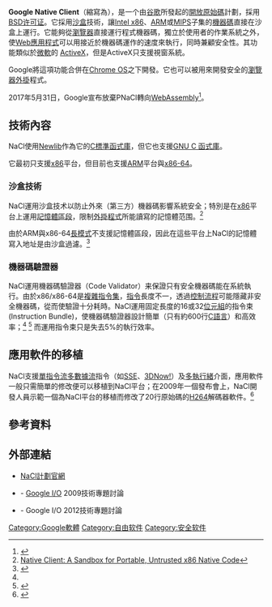 {{noteTA|G1=IT}}
{{Infobox software
| name                   = Google Native Client
| logo                   = Google Chrome icon (2011).svg
| screenshot             =<!-- Deleted image removed:  [[Image:Native-client-python-repl.png|200px]] -->
| caption                = A [[Python|Python]] [[read-eval-print_loop|REPL]] running under Native Client inside a web browser.
| latest release version = SDK: [http://developer.chrome.com/native-client/sdk/release-notes Pepper 45] <small>({{start date and age|df=yes|2015|07|10}})</small>, Client: {{Latest stable software release/Google Chrome}}
| latest release date    =
| latest preview version = [http://code.google.com/chrome/nativeclient/docs/releasenotes.html 0.5]
| latest preview date    = {{start date and age|2011|07|28}}
| developer              = [[Google|Google]]，以及其他開發者
| programming language   = [[C語言|C語言]]、[[C++|C++]]
| operating system       = [[Cross-platform|Cross-platform]]: [[Microsoft_Windows|Microsoft Windows]], [[Linux|Linux]], [[Mac_OS|Mac OS]], [[Google_Chrome_OS|Chrome OS]]
| status                 = 產品 (NaCl, PNaCl<ref>{{Cite web |url=http://src.chromium.org/viewvc/chrome?view=revision&revision=213999 |title=Chrome Revision 213999 |access-date=2015-01-07 |archive-date=2021-03-08 |archive-url=https://web.archive.org/web/20210308120902/https://src.chromium.org/viewvc/chrome?view=revision&revision=213999 }}</ref>)
| genre                  = 利用[[沙盒_(計算機安全)|沙盒]]技術，讓[[機器碼|機器碼]]在[[瀏覽器|瀏覽器]]上運行
| license                = [[BSD_licenses|New BSD license]]
| website                = {{URL|code.google.com/p/nativeclient}}
}}
{{Portal|Free software}}
'''Google Native Client'''（縮寫為'''{{lang|en|NaCl}}'''），是一个由[[谷歌|谷歌]]所發起的[[開放原始碼|開放原始碼]]計劃，採用[[BSD许可证|BSD许可证]]。它採用[[沙盒_(計算機安全)|沙盒]]技術，讓[[Intel_x86|Intel x86]]、[[ARM|ARM]]或[[MIPS|MIPS]]子集的[[機器碼|機器碼]]直接在沙盒上運行。它能夠從[[瀏覽器|瀏覽器]]直接運行程式機器碼，獨立於使用者的作業系統之外，使[[Web應用程式|Web應用程式]]可以用接近於機器碼運作的速度來執行，同時兼顧安全性。其功能類似於[[微軟|微軟]]的 [[ActiveX|ActiveX]]，但是ActiveX只支援視窗系統。

Google將這項功能合併在[[Chrome_OS|Chrome OS]]之下開發。它也可以被用來開發安全的[[瀏覽器|瀏覽器]][[外掛|外掛]]程式。

2017年5月31日，Google宣布放棄PNaCl轉向[[WebAssembly|WebAssembly]]<ref>{{Cite news|url=https://blog.chromium.org/2017/05/goodbye-pnacl-hello-webassembly.html|title=Goodbye PNaCl, Hello WebAssembly!|work=Chromium Blog|access-date=2017-05-31|language=en-US|archive-date=2017-05-30|archive-url=https://web.archive.org/web/20170530233036/https://blog.chromium.org/2017/05/goodbye-pnacl-hello-webassembly.html|dead-url=no}}</ref>。

==技術內容==
NaCl使用[[Newlib|Newlib]]作為它的[[C標準函式庫|C標準函式庫]]，但它也支援[[GNU_C_函式庫|GNU C 函式庫]]。

它最初只支援[[x86|x86]]平台，但目前也支援[[ARM|ARM]]平台與[[x86-64|x86-64]]。

===沙盒技術===
NaCl運用沙盒技术以防止外來（第三方）機器碼影響系統安全；特別是在[[x86|x86]]平台上運用[[記憶體區段|記憶體區段]]，限制[[外掛程式|外掛程式]]所能讀寫的記憶體范围。<ref name="Sandboxx86">[http://research.google.com/pubs/archive/34913.pdf Native Client: A Sandbox for Portable, Untrusted x86 Native Code]</ref>

由於ARM與x86-64[[長模式|長模式]]不支援記憶體區段，因此在這些平台上NaCl的記憶體寫入地址是由沙盒過濾。<ref>{{Cite web |url=http://nativeclient.googlecode.com/svn/data/site/NaCl_SFI.pdf |title=Adapting Software Fault Isolation to Contemporary CPU Architectures |accessdate=2011-09-12 |archive-date=2011-07-23 |archive-url=https://web.archive.org/web/20110723064729/http://nativeclient.googlecode.com/svn/data/site/NaCl_SFI.pdf |dead-url=no }}</ref>

===機器碼驗證器===
NaCl運用機器碼驗證器（Code Validator）来保證只有安全機器碼能在系統執行。由於x86/x86-64是[[複雜指令集|複雜指令集]]，[[指令|指令]]長度不一，透過[[控制流程|控制流程]]可能隱藏非安全機器碼，從而使驗證十分耗時。NaCl運用固定長度的16或32[[位元組|位元組]]的指令束(Instruction Bundle)，使機器碼驗證器設計簡單（只有約600行[[C語言|C語言]]）和高效率；<ref name="Sandboxx86"/> <ref>{{Cite web |url=http://src.chromium.org/viewvc/native_client/trunk/src/native_client/src/trusted/validator/x86/ |title=Index of /trunk/src/native_client/src/trusted/validator/x86 |accessdate=2011-09-12 |archive-date=2012-07-20 |archive-url=https://archive.is/20120720193306/http://src.chromium.org/viewvc/native_client/trunk/src/native_client/src/trusted/validator/x86/ |dead-url=no }}</ref> 而運用指令束只是失去5%的執行效率。

== 應用軟件的移植 ==
NaCl支援[[單指令流多數據流|單指令流多數據流]]指令（如[[SSE|SSE]]、[[3DNow!|3DNow!]]）及[[多執行緒|多執行緒]]介面，應用軟件一般只需簡單的修改便可以移植到NaCl平台；在2009年一個發布會上，NaCl開發人員示範一個為NaCl平台的移植而修改了20行原始碼的[[H264|H264]]解碼器軟件。<ref>{{Cite web |url=http://assets.en.oreilly.com/1/event/29/Native%20CPU%20Performance%20in%20the%20Browser%20with%20Google%20Native%20Client%20Presentation.pdf |title=Native CPU Performance in the Browser with Google Native Client |accessdate=2011-09-16 |archive-date=2019-02-17 |archive-url=https://web.archive.org/web/20190217094628/http://assets.en.oreilly.com/1/event/29/Native%20CPU%20Performance%20in%20the%20Browser%20with%20Google%20Native%20Client%20Presentation.pdf |dead-url=no }}</ref>

== 參考資料 ==
{{reflist}}

==外部連結==
* {{en}} [http://code.google.com/p/nativeclient/ NaCl計劃官網]{{Wayback|url=http://code.google.com/p/nativeclient/ |date=20100722230056 }}
* {{en}} {{Youtube|id=2xV_0pTpNj0|title=Google I/O 2009 Native Code for Compute Intensive Web Apps}} - [[Google_I/O|Google I/O]] 2009技術專題討論
* {{en}} {{Youtube|id=KOsJIhmeXoc|title=Google I/O 2012 Life of a Native Client Instruction}} - Google I/O 2012技術專題討論

{{Google公司}}

[[Category:Google軟體|Category:Google軟體]]
[[Category:自由软件|Category:自由软件]]
[[Category:安全软件|Category:安全软件]]